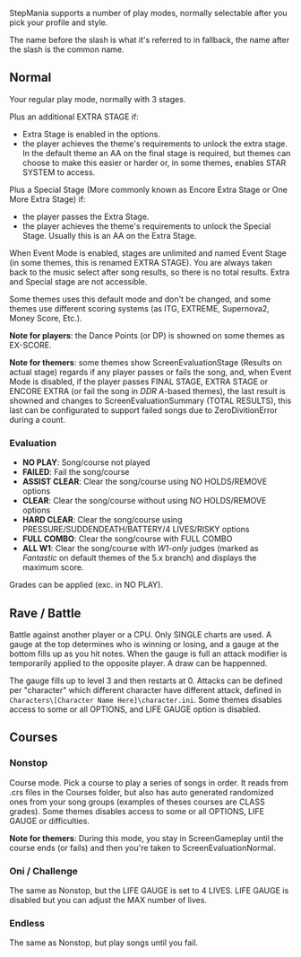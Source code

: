 StepMania supports a number of play modes, normally selectable after you pick your profile and style.

The name before the slash is what it's referred to in fallback, the name after the slash is the common name.

== Normal ==
Your regular play mode, normally with 3 stages.

Plus an additional EXTRA STAGE if:
* Extra Stage is enabled in the options.
* the player achieves the theme's requirements to unlock the extra stage. In the default theme an AA on the final stage is required, but themes can choose to make this easier or harder or, in some themes, enables STAR SYSTEM to access.

Plus a Special Stage (More commonly known as Encore Extra Stage or One More Extra Stage) if:
* the player passes the Extra Stage.
* the player achieves the theme's requirements to unlock the Special Stage. Usually this is an AA on the Extra Stage.

When Event Mode is enabled, stages are unlimited and named Event Stage (in some themes, this is renamed EXTRA STAGE). You are always taken back to the music select after song results, so there is no total results. Extra and Special stage are not accessible.

Some themes uses this default mode and don't be changed, and some themes use different scoring systems (as ITG, EXTREME, Supernova2, Money Score, Etc.).

'''Note for players''': the Dance Points (or DP) is showned on some themes as EX-SCORE.

'''Note for themers''': some themes show ScreenEvaluationStage (Results on actual stage) regards if any player passes or fails the song, and, when Event Mode is disabled, if the player passes FINAL STAGE, EXTRA STAGE or ENCORE EXTRA (or fail the song in ''DDR A''-based themes), the last result is showned and changes to ScreenEvaluationSummary (TOTAL RESULTS), this last can be configurated to support failed songs due to ZeroDivitionError during a count.

=== Evaluation ===
* '''NO PLAY''': Song/course not played
* '''FAILED''': Fail the song/course
* '''ASSIST CLEAR''': Clear the song/course using NO HOLDS/REMOVE options
* '''CLEAR''': Clear the song/course without using NO HOLDS/REMOVE options
* '''HARD CLEAR''': Clear the song/course using PRESSURE/SUDDENDEATH/BATTERY/4 LIVES/RISKY options
* '''FULL COMBO''': Clear the song/course with FULL COMBO
* '''ALL W1''': Clear the song/course with ''W1-only'' judges (marked as ''Fantastic'' on default themes of the 5.x branch) and displays the maximum score.

Grades can be applied (exc. in NO PLAY).

== Rave / Battle ==
Battle against another player or a CPU. Only SINGLE charts are used. A gauge at the top determines who is winning or losing, and a gauge at the bottom fills up as you hit notes. When the gauge is full an attack modifier is temporarily applied to the opposite player. A draw can be happenned.

The gauge fills up to level 3 and then restarts at 0. Attacks can be defined per "character" which different character have different attack, defined in <code>Characters\[Character Name Here]\character.ini</code>. Some themes disables access to some or all OPTIONS, and LIFE GAUGE option is disabled.

== Courses ==
=== Nonstop ===
Course mode. Pick a course to play a series of songs in order. It reads from .crs files in the Courses folder, but also has auto generated randomized ones from your song groups (examples of theses courses are CLASS grades). Some themes disables access to some or all OPTIONS, LIFE GAUGE or difficulties.

'''Note for themers''': During this mode, you stay in ScreenGameplay until the course ends (or fails) and then you're taken to ScreenEvaluationNormal.

=== Oni / Challenge ===
The same as Nonstop, but the LIFE GAUGE is set to 4 LIVES. LIFE GAUGE is disabled but you can adjust the MAX number of lives.

=== Endless ===
The same as Nonstop, but play songs until you fail.